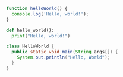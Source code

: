 
<Tabs>

<TabItem value="js" label="JavaScript">

```js foobar
function helloWorld() {
  console.log('Hello, world!');
}
```

</TabItem>

<TabItem value="py" label="Python">

```py
def hello_world():
  print("Hello, world!")
```

</TabItem>

<TabItem value="java" label="Java">

```java
class HelloWorld {
  public static void main(String args[]) {
    System.out.println("Hello, World");
  }
}
```

</TabItem>

</Tabs>
